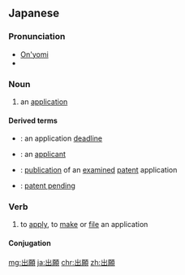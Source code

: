==Japanese==
{{ja-kanjitab|しゅつ|がん|yomi=on}}

===Pronunciation===
* [[音読み|On'yomi]]
* {{IPA|lang=ja|/sjutsuɡaɴ/|[ɕʲɯᵝt͡sɯᵝɡã̠ɴ]|[ɕʲɯᵝt͡sɯ̥ᵝɡã̠ɴ]}}

===Noun===
{{ja-noun|しゅつがん|hhira=しゅつぐゎん}}

# an [[application]] {{qualifier|a verbal or written request}}

====Derived terms====
* {{ja-r|出願期日|しゅつがん きじつ}}: an application [[deadline]]
* {{ja-r|出願者|しゅつがんしゃ}}: an [[applicant]]
* {{ja-r|出願公告|しゅつがん こうこく}}: [[publication]] of an [[examined]] [[patent]] application
* {{ja-r|特許出願中|とっきょ しゅつがんちゅう}}: [[patent pending]]

===Verb===
{{ja-verb-suru|しゅつがん|hhira=しゅつぐゎん}}

# to [[apply]], to [[make]] or [[file]] an application

====Conjugation====
{{ja-suru|しゅつがん}}

[[mg:出願]]
[[ja:出願]]
[[chr:出願]]
[[zh:出願]]